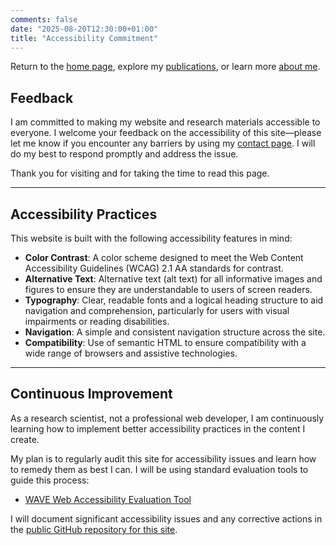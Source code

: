 ```yaml
---
comments: false
date: "2025-08-20T12:30:00+01:00"
title: "Accessibility Commitment"
---
```


Return to the [home page](/index.qmd), explore my [publications](publication/index.qmd), or learn more [about me](about/index.qmd).

## Feedback

I am committed to making my website and research materials accessible to everyone. I welcome your feedback on the accessibility of this site—please let me know if you encounter any barriers by using my [contact page](/contact.qmd). I will do my best to respond promptly and address the issue.

Thank you for visiting and for taking the time to read this page.

---

## Accessibility Practices

This website is built with the following accessibility features in mind:

-   **Color Contrast**: A color scheme designed to meet the Web Content Accessibility Guidelines (WCAG) 2.1 AA standards for contrast.
-   **Alternative Text**: Alternative text (alt text) for all informative images and figures to ensure they are understandable to users of screen readers.
-   **Typography**: Clear, readable fonts and a logical heading structure to aid navigation and comprehension, particularly for users with visual impairments or reading disabilities.
-   **Navigation**: A simple and consistent navigation structure across the site.
-   **Compatibility**: Use of semantic HTML to ensure compatibility with a wide range of browsers and assistive technologies.

---

## Continuous Improvement

As a research scientist, not a professional web developer, I am continuously learning how to implement better accessibility practices in the content I create.

My plan is to regularly audit this site for accessibility issues and learn how to remedy them as best I can. I will be using standard evaluation tools to guide this process:

-   [WAVE Web Accessibility Evaluation Tool](https://wave.webaim.org/)

I will document significant accessibility issues and any corrective actions in the [public GitHub repository for this site](https://github.com/jameslehoux/website).